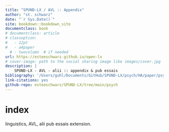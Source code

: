```yaml
--- 
title: "SPUND-LX / AVL :: Appendix"
author: "st. schwarz"
date: "`r Sys.Date()`"
site: bookdown::bookdown_site
documentclass: book
# documentclass: article
# classoption: 
#   - 12pt
#   - a4paper
  # - twocolumn  # if needed
url: https://esteeschwarz.github.io/open-lx
# cover-image: path to the social sharing image like images/cover.jpg
description: |
    SPUND-LX - AVL - alii :: appendix & pub essais
bibliography: '/Users/guhl/Documents/GitHub/SPUND-LX/psych/HA/paper/psych.bib'
link-citations: yes
github-repo: esteeschwarz/SPUND-LX/tree/main/psych
---
```

# index
linguistics, AVL, alii pub essais extension.
